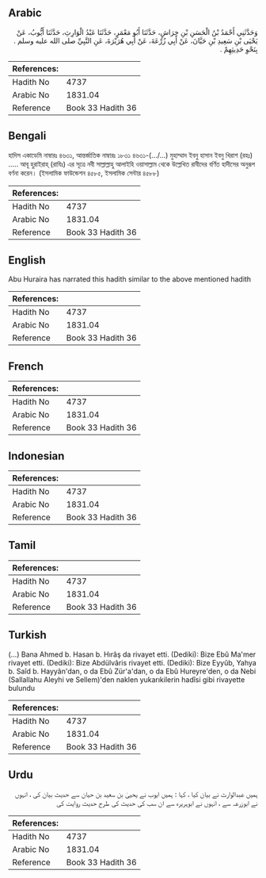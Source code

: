 ## Arabic


<div dir="rtl" lang="ar" style={{fontSize:'larger',backgroundColor:'#f8f9fa',padding:20}}>
وَحَدَّثَنِي أَحْمَدُ بْنُ الْحَسَنِ بْنِ خِرَاشٍ، حَدَّثَنَا أَبُو مَعْمَرٍ، حَدَّثَنَا عَبْدُ الْوَارِثِ، حَدَّثَنَا أَيُّوبُ، عَنْ يَحْيَى بْنِ سَعِيدِ بْنِ حَيَّانَ، عَنْ أَبِي زُرْعَةَ، عَنْ أَبِي هُرَيْرَةَ، عَنِ النَّبِيِّ صلى الله عليه وسلم ‏.‏ بِنَحْوِ حَدِيثِهِمْ ‏.‏
</div>
<div style={{backgroundColor:'#f8f9fa',padding:20, marginBottom: 10}}><table> <thead> <tr> <th>References:</th> <th></th> </tr> </thead> <tbody><tr><td>Hadith No</td><td>4737</td></tr><tr><td>Arabic No</td><td>1831.04</td></tr><tr><td>Reference</td><td>Book 33 Hadith 36</td></tr></tbody></table></div>

## Bengali


<div dir="ltr" lang="bn" style={{fontSize:'larger',backgroundColor:'#f8f9fa',padding:20}}>
হাদিস একাডেমি নাম্বারঃ ৪৬৩১, আন্তর্জাতিক নাম্বারঃ ১৮৩১ ৪৬৩১-(.../...) মুহাম্মাদ ইবনু হাসান ইবনু খিরাশ (রহঃ) ..... আবূ হুরাইরাহ্ (রাযিঃ) এর সূত্রে নবী সাল্লাল্লাহু আলাইহি ওয়াসাল্লাম থেকে উল্লেখিত রাবীদের বর্ণিত হাদীসের অনুরূপ বর্ণনা করেন। (ইসলামিক ফাউন্ডেশন ৪৫৮৫, ইসলামিক সেন্টার ৪৫৮৮)
</div>
<div style={{backgroundColor:'#f8f9fa',padding:20, marginBottom: 10}}><table> <thead> <tr> <th>References:</th> <th></th> </tr> </thead> <tbody><tr><td>Hadith No</td><td>4737</td></tr><tr><td>Arabic No</td><td>1831.04</td></tr><tr><td>Reference</td><td>Book 33 Hadith 36</td></tr></tbody></table></div>

## English


<div dir="ltr" lang="en" style={{fontSize:'larger',backgroundColor:'#f8f9fa',padding:20}}>
Abu Huraira has narrated this hadith similar to the above mentioned hadith
</div>
<div style={{backgroundColor:'#f8f9fa',padding:20, marginBottom: 10}}><table> <thead> <tr> <th>References:</th> <th></th> </tr> </thead> <tbody><tr><td>Hadith No</td><td>4737</td></tr><tr><td>Arabic No</td><td>1831.04</td></tr><tr><td>Reference</td><td>Book 33 Hadith 36</td></tr></tbody></table></div>

## French


<div dir="ltr" lang="fr" style={{fontSize:'larger',backgroundColor:'#f8f9fa',padding:20}}>

</div>
<div style={{backgroundColor:'#f8f9fa',padding:20, marginBottom: 10}}><table> <thead> <tr> <th>References:</th> <th></th> </tr> </thead> <tbody><tr><td>Hadith No</td><td>4737</td></tr><tr><td>Arabic No</td><td>1831.04</td></tr><tr><td>Reference</td><td>Book 33 Hadith 36</td></tr></tbody></table></div>

## Indonesian


<div dir="ltr" lang="id" style={{fontSize:'larger',backgroundColor:'#f8f9fa',padding:20}}>

</div>
<div style={{backgroundColor:'#f8f9fa',padding:20, marginBottom: 10}}><table> <thead> <tr> <th>References:</th> <th></th> </tr> </thead> <tbody><tr><td>Hadith No</td><td>4737</td></tr><tr><td>Arabic No</td><td>1831.04</td></tr><tr><td>Reference</td><td>Book 33 Hadith 36</td></tr></tbody></table></div>

## Tamil


<div dir="ltr" lang="ta" style={{fontSize:'larger',backgroundColor:'#f8f9fa',padding:20}}>

</div>
<div style={{backgroundColor:'#f8f9fa',padding:20, marginBottom: 10}}><table> <thead> <tr> <th>References:</th> <th></th> </tr> </thead> <tbody><tr><td>Hadith No</td><td>4737</td></tr><tr><td>Arabic No</td><td>1831.04</td></tr><tr><td>Reference</td><td>Book 33 Hadith 36</td></tr></tbody></table></div>

## Turkish


<div dir="ltr" lang="tr" style={{fontSize:'larger',backgroundColor:'#f8f9fa',padding:20}}>
(…) Bana Ahmed b. Hasan b. Hırâş da rivayet etti. (Dediki): Bize Ebû Ma'mer rivayet etti. (Dediki): Bize Abdülvâris rivayet etti. (Dediki): Bize Eyyûb, Yahya b. Saîd b. Hayyân'dan, o da Ebû Zür'a'dan, o da Ebû Hureyre'den, o da Nebi (Sallallahu Aleyhi ve Sellem)'den naklen yukarıkilerin hadîsi gibi rivayette bulundu
</div>
<div style={{backgroundColor:'#f8f9fa',padding:20, marginBottom: 10}}><table> <thead> <tr> <th>References:</th> <th></th> </tr> </thead> <tbody><tr><td>Hadith No</td><td>4737</td></tr><tr><td>Arabic No</td><td>1831.04</td></tr><tr><td>Reference</td><td>Book 33 Hadith 36</td></tr></tbody></table></div>

## Urdu


<div dir="rtl" lang="ur" style={{fontSize:'larger',backgroundColor:'#f8f9fa',padding:20}}>
ہمیں عبدالوارث نے بیان کیا ، کہا : ہمیں ایوب نے یحییٰ بن سعید بن حیان سے حدیث بیان کی ، انہوں نے ابوزرعہ سے ، انہوں نے ابوہریرہ سے ان سب کی حدیث کی طرح حدیث روایت کی
</div>
<div style={{backgroundColor:'#f8f9fa',padding:20, marginBottom: 10}}><table> <thead> <tr> <th>References:</th> <th></th> </tr> </thead> <tbody><tr><td>Hadith No</td><td>4737</td></tr><tr><td>Arabic No</td><td>1831.04</td></tr><tr><td>Reference</td><td>Book 33 Hadith 36</td></tr></tbody></table></div>